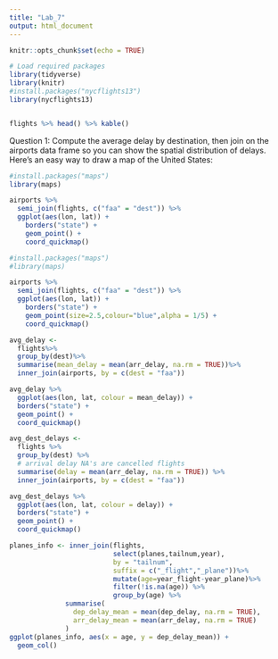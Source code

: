 ```yaml
---
title: "Lab_7"
output: html_document
---
```


```r
knitr::opts_chunk$set(echo = TRUE)
```


```r
# Load required packages
library(tidyverse)
library(knitr)
#install.packages("nycflights13")
library(nycflights13) 


flights %>% head() %>% kable()
```

Question 1: Compute the average delay by destination, then join on the airports data frame so you can show the spatial distribution of delays. Here’s an easy way to draw a map of the United States:


```r
#install.packages("maps")
library(maps) 

airports %>%
  semi_join(flights, c("faa" = "dest")) %>%
  ggplot(aes(lon, lat)) +
    borders("state") +
    geom_point() +
    coord_quickmap()
```


```r
#install.packages("maps")
#library(maps) 

airports %>%
  semi_join(flights, c("faa" = "dest")) %>%
  ggplot(aes(lon, lat)) +
    borders("state") +
    geom_point(size=2.5,colour="blue",alpha = 1/5) +
    coord_quickmap()
```

```r
avg_delay <- 
  flights%>%
  group_by(dest)%>%
  summarise(mean_delay = mean(arr_delay, na.rm = TRUE))%>%
  inner_join(airports, by = c(dest = "faa"))

avg_delay %>%
  ggplot(aes(lon, lat, colour = mean_delay)) +
  borders("state") +
  geom_point() +
  coord_quickmap()
```
```r
avg_dest_delays <-
  flights %>%
  group_by(dest) %>%
  # arrival delay NA's are cancelled flights
  summarise(delay = mean(arr_delay, na.rm = TRUE)) %>%
  inner_join(airports, by = c(dest = "faa"))

avg_dest_delays %>%
  ggplot(aes(lon, lat, colour = delay)) +
  borders("state") +
  geom_point() +
  coord_quickmap()
```

```r
planes_info <- inner_join(flights,
                          select(planes,tailnum,year),
                          by = "tailnum",
                          suffix = c("_flight","_plane"))%>%
                          mutate(age=year_flight-year_plane)%>%
                          filter(!is.na(age)) %>%
                          group_by(age) %>%
              summarise(
                dep_delay_mean = mean(dep_delay, na.rm = TRUE),
                arr_delay_mean = mean(arr_delay, na.rm = TRUE)
              )
ggplot(planes_info, aes(x = age, y = dep_delay_mean)) +
  geom_col()
```







